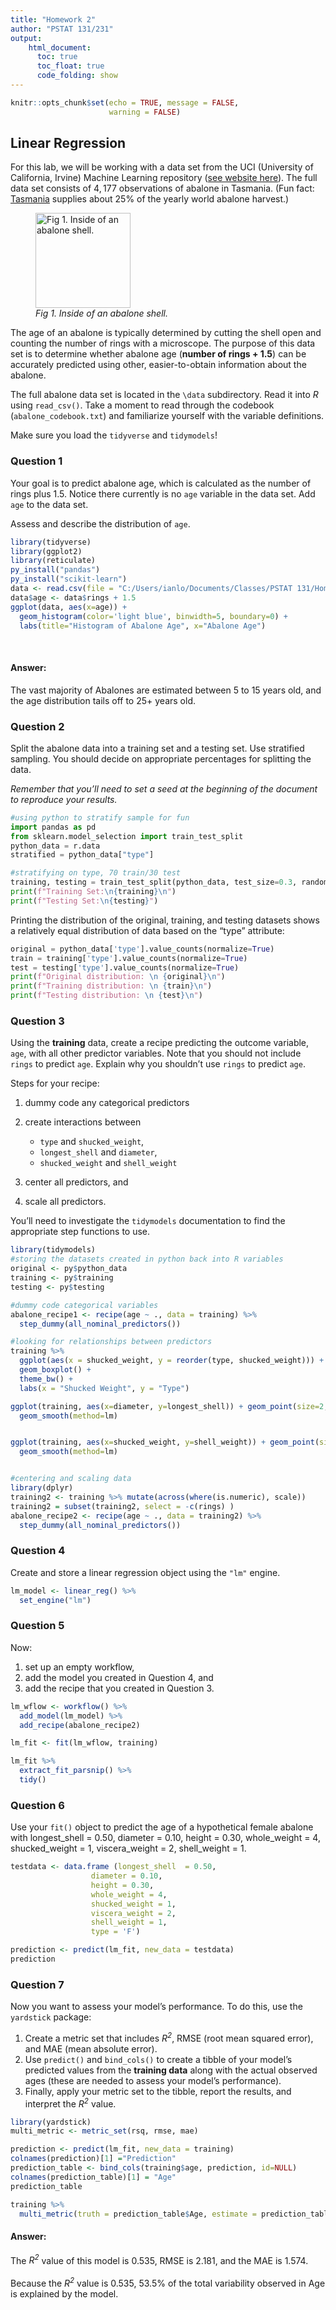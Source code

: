 ---
title: "Homework 2"
author: "PSTAT 131/231"
output:
    html_document:
      toc: true
      toc_float: true
      code_folding: show
---

```{r setup, include=FALSE}
knitr::opts_chunk$set(echo = TRUE, message = FALSE,
                      warning = FALSE)
```

## Linear Regression

For this lab, we will be working with a data set from the UCI (University of California, Irvine) Machine Learning repository ([see website here](http://archive.ics.uci.edu/ml/datasets/Abalone)). The full data set consists of $4,177$ observations of abalone in Tasmania. (Fun fact: [Tasmania](https://en.wikipedia.org/wiki/Tasmania "Tasmania") supplies about $25\%$ of the yearly world abalone harvest.)

![*Fig 1. Inside of an abalone shell.*](https://cdn.shopify.com/s/files/1/1198/8002/products/1d89434927bffb6fd1786c19c2d921fb_2000x_652a2391-5a0a-4f10-966c-f759dc08635c_1024x1024.jpg?v=1582320404){width="152"}

The age of an abalone is typically determined by cutting the shell open and counting the number of rings with a microscope. The purpose of this data set is to determine whether abalone age (**number of rings + 1.5**) can be accurately predicted using other, easier-to-obtain information about the abalone.

The full abalone data set is located in the `\data` subdirectory. Read it into *R* using `read_csv()`. Take a moment to read through the codebook (`abalone_codebook.txt`) and familiarize yourself with the variable definitions.

Make sure you load the `tidyverse` and `tidymodels`!

### Question 1

Your goal is to predict abalone age, which is calculated as the number of rings plus 1.5. Notice there currently is no `age` variable in the data set. Add `age` to the data set.

Assess and describe the distribution of `age`.

```{r}
library(tidyverse)
library(ggplot2)
library(reticulate)
py_install("pandas")
py_install("scikit-learn")
data <- read.csv(file = "C:/Users/ianlo/Documents/Classes/PSTAT 131/Homeworks/hw2_ianlow/homework-2/data/abalone.csv")
data$age <- data$rings + 1.5
ggplot(data, aes(x=age)) + 
  geom_histogram(color='light blue', binwidth=5, boundary=0) +
  labs(title="Histogram of Abalone Age", x="Abalone Age")
```
\

#### Answer:
The vast majority of Abalones are estimated between 5 to 15 years old, and the age distribution tails off to 25+ years old.

### Question 2

Split the abalone data into a training set and a testing set. Use stratified sampling. You should decide on appropriate percentages for splitting the data.

*Remember that you'll need to set a seed at the beginning of the document to reproduce your results.*

```{python}
#using python to stratify sample for fun
import pandas as pd
from sklearn.model_selection import train_test_split
python_data = r.data
stratified = python_data["type"]

#stratifying on type, 70 train/30 test
training, testing = train_test_split(python_data, test_size=0.3, random_state = 120, stratify = stratified) #random_state is the equivalent of setting a seed
print(f"Training Set:\n{training}\n")
print(f"Testing Set:\n{testing}")
```

Printing the distribution of the original, training, and testing datasets shows a relatively equal distribution of data based on the "type" attribute:

```{python}
original = python_data['type'].value_counts(normalize=True)
train = training['type'].value_counts(normalize=True)
test = testing['type'].value_counts(normalize=True)
print(f"Original distribution: \n {original}\n")
print(f"Training distribution: \n {train}\n")
print(f"Testing distribution: \n {test}\n")
```

### Question 3

Using the **training** data, create a recipe predicting the outcome variable, `age`, with all other predictor variables. Note that you should not include `rings` to predict `age`. Explain why you shouldn't use `rings` to predict `age`.

Steps for your recipe:

1.  dummy code any categorical predictors

2.  create interactions between

    -   `type` and `shucked_weight`,
    -   `longest_shell` and `diameter`,
    -   `shucked_weight` and `shell_weight`

3.  center all predictors, and

4.  scale all predictors.

You'll need to investigate the `tidymodels` documentation to find the appropriate step functions to use.

```{r}
library(tidymodels)
#storing the datasets created in python back into R variables
original <- py$python_data
training <- py$training
testing <- py$testing

#dummy code categorical variables
abalone_recipe1 <- recipe(age ~ ., data = training) %>% 
  step_dummy(all_nominal_predictors())

#looking for relationships between predictors
training %>% 
  ggplot(aes(x = shucked_weight, y = reorder(type, shucked_weight))) + 
  geom_boxplot() +
  theme_bw() +
  labs(x = "Shucked Weight", y = "Type")

ggplot(training, aes(x=diameter, y=longest_shell)) + geom_point(size=2, shape=23)+
  geom_smooth(method=lm)


ggplot(training, aes(x=shucked_weight, y=shell_weight)) + geom_point(size=2, shape=23)+
  geom_smooth(method=lm)


#centering and scaling data
library(dplyr)
training2 <- training %>% mutate(across(where(is.numeric), scale))
training2 = subset(training2, select = -c(rings) )
abalone_recipe2 <- recipe(age ~ ., data = training2) %>% 
  step_dummy(all_nominal_predictors())
```



### Question 4

Create and store a linear regression object using the `"lm"` engine.

```{r}
lm_model <- linear_reg() %>%
  set_engine("lm")
```

### Question 5

Now:

1.  set up an empty workflow,
2.  add the model you created in Question 4, and
3.  add the recipe that you created in Question 3.

```{r}
lm_wflow <- workflow() %>%
  add_model(lm_model) %>%
  add_recipe(abalone_recipe2)

lm_fit <- fit(lm_wflow, training)

lm_fit %>%
  extract_fit_parsnip() %>%
  tidy()
```

### Question 6

Use your `fit()` object to predict the age of a hypothetical female abalone with longest_shell = 0.50, diameter = 0.10, height = 0.30, whole_weight = 4, shucked_weight = 1, viscera_weight = 2, shell_weight = 1.

```{r}
testdata <- data.frame (longest_shell  = 0.50,
                  diameter = 0.10,
                  height = 0.30,
                  whole_weight = 4,
                  shucked_weight = 1,
                  viscera_weight = 2,
                  shell_weight = 1,
                  type = 'F')

prediction <- predict(lm_fit, new_data = testdata)
prediction
```

### Question 7

Now you want to assess your model's performance. To do this, use the `yardstick` package:

1.  Create a metric set that includes *R^2^*, RMSE (root mean squared error), and MAE (mean absolute error).
2.  Use `predict()` and `bind_cols()` to create a tibble of your model's predicted values from the **training data** along with the actual observed ages (these are needed to assess your model's performance).
3.  Finally, apply your metric set to the tibble, report the results, and interpret the *R^2^* value.

```{r}
library(yardstick)
multi_metric <- metric_set(rsq, rmse, mae)

prediction <- predict(lm_fit, new_data = training)
colnames(prediction)[1] ="Prediction"
prediction_table <- bind_cols(training$age, prediction, id=NULL)
colnames(prediction_table)[1] = "Age"
prediction_table

training %>%
  multi_metric(truth = prediction_table$Age, estimate = prediction_table$Prediction)
```

#### Answer:
The *R^2^* value of this model is 0.535, RMSE is 2.181, and the MAE is 1.574. \
\
Because the *R^2^* value is 0.535, 53.5% of the total variability observed in Age is explained by the model.


